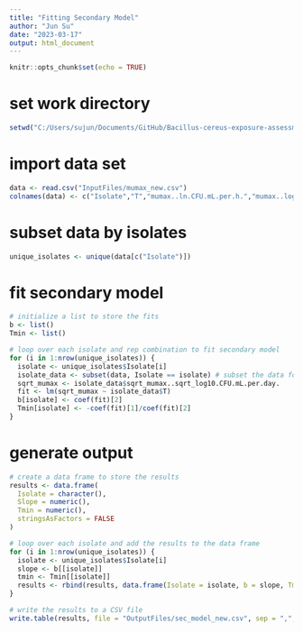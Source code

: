 ```yaml
---
title: "Fitting Secondary Model"
author: "Jun Su"
date: "2023-03-17"
output: html_document
---
```


```r
knitr::opts_chunk$set(echo = TRUE)
```

# set work directory
```r
setwd("C:/Users/sujun/Documents/GitHub/Bacillus-cereus-exposure-assessment-model/Re-fit")
```

# import data set
```r
data <- read.csv("InputFiles/mumax_new.csv")
colnames(data) <- c("Isolate","T","mumax..ln.CFU.mL.per.h.","mumax..log10.CFU.mL.per.day.","sqrt_mumax..sqrt_log10.CFU.mL.per.day.")        # change column name 
```

# subset data by isolates
```r
unique_isolates <- unique(data[c("Isolate")])
```

# fit secondary model 
```r
# initialize a list to store the fits  
b <- list()
Tmin <- list()

# loop over each isolate and rep combination to fit secondary model
for (i in 1:nrow(unique_isolates)) {
  isolate <- unique_isolates$Isolate[i]
  isolate_data <- subset(data, Isolate == isolate) # subset the data for the current isolate
  sqrt_mumax <- isolate_data$sqrt_mumax..sqrt_log10.CFU.mL.per.day.
  fit <- lm(sqrt_mumax ~ isolate_data$T)
  b[isolate] <- coef(fit)[2]
  Tmin[isolate] <- -coef(fit)[1]/coef(fit)[2]
}
```

# generate output
```r
# create a data frame to store the results
results <- data.frame(
  Isolate = character(),
  Slope = numeric(),
  Tmin = numeric(),
  stringsAsFactors = FALSE
)

# loop over each isolate and add the results to the data frame
for (i in 1:nrow(unique_isolates)) {
  isolate <- unique_isolates$Isolate[i]
  slope <- b[[isolate]]
  tmin <- Tmin[[isolate]]
  results <- rbind(results, data.frame(Isolate = isolate, b = slope, Tmin = tmin))
}

# write the results to a CSV file
write.table(results, file = "OutputFiles/sec_model_new.csv", sep = ",", row.names = FALSE, quote = TRUE)
```

